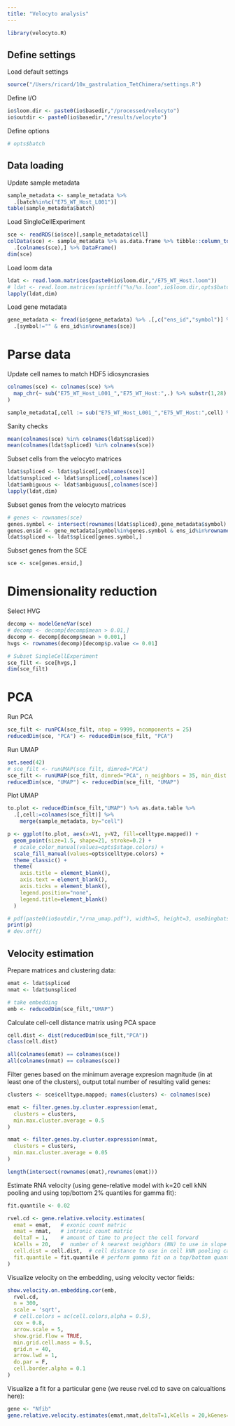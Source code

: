 ```yaml
---
title: "Velocyto analysis"
---
```


```r
library(velocyto.R)
```

## Define settings

Load default settings
```r
source("/Users/ricard/10x_gastrulation_TetChimera/settings.R")
```

Define I/O
```r
io$loom.dir <- paste0(io$basedir,"/processed/velocyto")
io$outdir <- paste0(io$basedir,"/results/velocyto")
```

Define options
```r
# opts$batch
```

## Data loading

Update sample metadata
```r
sample_metadata <- sample_metadata %>%
  .[batch%in%c("E75_WT_Host_L001")]
table(sample_metadata$batch)
```

Load SingleCellExperiment
```r
sce <- readRDS(io$sce)[,sample_metadata$cell]
colData(sce) <- sample_metadata %>% as.data.frame %>% tibble::column_to_rownames("cell") %>%
  .[colnames(sce),] %>% DataFrame()
dim(sce)
```


Load loom data
```r
ldat <- read.loom.matrices(paste0(io$loom.dir,"/E75_WT_Host.loom"))
# ldat <- read.loom.matrices(sprintf("%s/%s.loom",io$loom.dir,opts$batch))
lapply(ldat,dim)
```

Load gene metadata
```r
gene_metadata <- fread(io$gene_metadata) %>% .[,c("ens_id","symbol")] %>%
  .[symbol!="" & ens_id%in%rownames(sce)]
```

# Parse data 

Update cell names to match HDF5 idiosyncrasies
```r
colnames(sce) <- colnames(sce) %>% 
  map_chr(~ sub("E75_WT_Host_L001_","E75_WT_Host:",.) %>% substr(1,28) %>% paste0("x")
)

sample_metadata[,cell := sub("E75_WT_Host_L001_","E75_WT_Host:",cell) %>% substr(1,28) %>% paste0("x")]
```

Sanity checks
```r
mean(colnames(sce) %in% colnames(ldat$spliced))
mean(colnames(ldat$spliced) %in% colnames(sce))
```

Subset cells from the velocyto matrices
```r
ldat$spliced <- ldat$spliced[,colnames(sce)]
ldat$unspliced <- ldat$unspliced[,colnames(sce)]
ldat$ambiguous <- ldat$ambiguous[,colnames(sce)]
lapply(ldat,dim)
```

Subset genes from the velocyto matrices
```r
# genes <- rownames(sce)
genes.symbol <- intersect(rownames(ldat$spliced),gene_metadata$symbol)
genes.ensid <- gene_metadata[symbol%in%genes.symbol & ens_id%in%rownames(sce),ens_id]
ldat$spliced <- ldat$spliced[genes.symbol,]
```

Subset genes from the SCE
```r
sce <- sce[genes.ensid,]
```

# Dimensionality reduction

Select HVG
```r
decomp <- modelGeneVar(sce)
# decomp <- decomp[decomp$mean > 0.01,]
decomp <- decomp[decomp$mean > 0.001,]
hvgs <- rownames(decomp)[decomp$p.value <= 0.01]

# Subset SingleCellExperiment
sce_filt <- sce[hvgs,]
dim(sce_filt)
```


# PCA

Run PCA
```r
sce_filt <- runPCA(sce_filt, ntop = 9999, ncomponents = 25)
reducedDim(sce, "PCA") <- reducedDim(sce_filt, "PCA") 
```


Run UMAP
```r
set.seed(42)
# sce_filt <- runUMAP(sce_filt, dimred="PCA")
sce_filt <- runUMAP(sce_filt, dimred="PCA", n_neighbors = 35, min_dist = 0.45)
reducedDim(sce, "UMAP") <- reducedDim(sce_filt, "UMAP") 
```

Plot UMAP

```r
to.plot <- reducedDim(sce_filt,"UMAP") %>% as.data.table %>% 
  .[,cell:=colnames(sce_filt)] %>%
    merge(sample_metadata, by="cell")

p <- ggplot(to.plot, aes(x=V1, y=V2, fill=celltype.mapped)) +
  geom_point(size=1.5, shape=21, stroke=0.2) +
  # scale_color_manual(values=opts$stage.colors) +
  scale_fill_manual(values=opts$celltype.colors) +
  theme_classic() +
  theme(
    axis.title = element_blank(),
    axis.text = element_blank(),
    axis.ticks = element_blank(),
    legend.position="none",
    legend.title=element_blank()
  )

# pdf(paste0(io$outdir,"/rna_umap.pdf"), width=5, height=3, useDingbats = F)
print(p)
# dev.off()
```

## Velocity estimation

Prepare matrices and clustering data:
```r
emat <- ldat$spliced
nmat <- ldat$unspliced

# take embedding
emb <- reducedDim(sce_filt,"UMAP")
```

Calculate cell-cell distance matrix using PCA space
```r
cell.dist <- dist(reducedDim(sce_filt,"PCA"))
class(cell.dist)
```

```r
all(colnames(emat) == colnames(sce))
all(colnames(nmat) == colnames(sce))
```

Filter genes based on the minimum average expresion magnitude (in at least one of the clusters), output total number of resulting valid genes:
```r
clusters <- sce$celltype.mapped; names(clusters) <- colnames(sce)

emat <- filter.genes.by.cluster.expression(emat,
  clusters = clusters,
  min.max.cluster.average = 0.5
)

nmat <- filter.genes.by.cluster.expression(nmat,
  clusters = clusters,
  min.max.cluster.average = 0.05
)

length(intersect(rownames(emat),rownames(emat)))
```

Estimate RNA velocity (using gene-relative model with k=20 cell kNN pooling and using top/bottom 2% quantiles for gamma fit):
```r
fit.quantile <- 0.02

rvel.cd <- gene.relative.velocity.estimates(
  emat = emat,   # exonic count matric
  nmat = nmat,   # intronic count matric
  deltaT = 1,    # amount of time to project the cell forward
  kCells = 20,   # 	number of k nearest neighbors (NN) to use in slope calculation smoothing
  cell.dist = cell.dist,  # cell distance to use in cell kNN pooling calculations
  fit.quantile = fit.quantile # perform gamma fit on a top/bottom quantiles of expression magnitudes
)
```


Visualize velocity on the embedding, using velocity vector fields:
```r
show.velocity.on.embedding.cor(emb, 
  rvel.cd, 
  n = 300, 
  scale = 'sqrt',
  # cell.colors = ac(cell.colors,alpha = 0.5),
  cex = 0.8,
  arrow.scale = 5,
  show.grid.flow = TRUE,
  min.grid.cell.mass = 0.5,
  grid.n = 40,
  arrow.lwd = 1,
  do.par = F,
  cell.border.alpha = 0.1
)
```


Visualize a fit for a particular gene (we reuse rvel.cd to save on calcualtions here):
```r
gene <- "Nfib"
gene.relative.velocity.estimates(emat,nmat,deltaT=1,kCells = 20,kGenes=1,fit.quantile=fit.quantile,cell.emb=emb,cell.colors=cell.colors,cell.dist=cell.dist,show.gene=gene,old.fit=rvel.cd,do.par=T)
```
